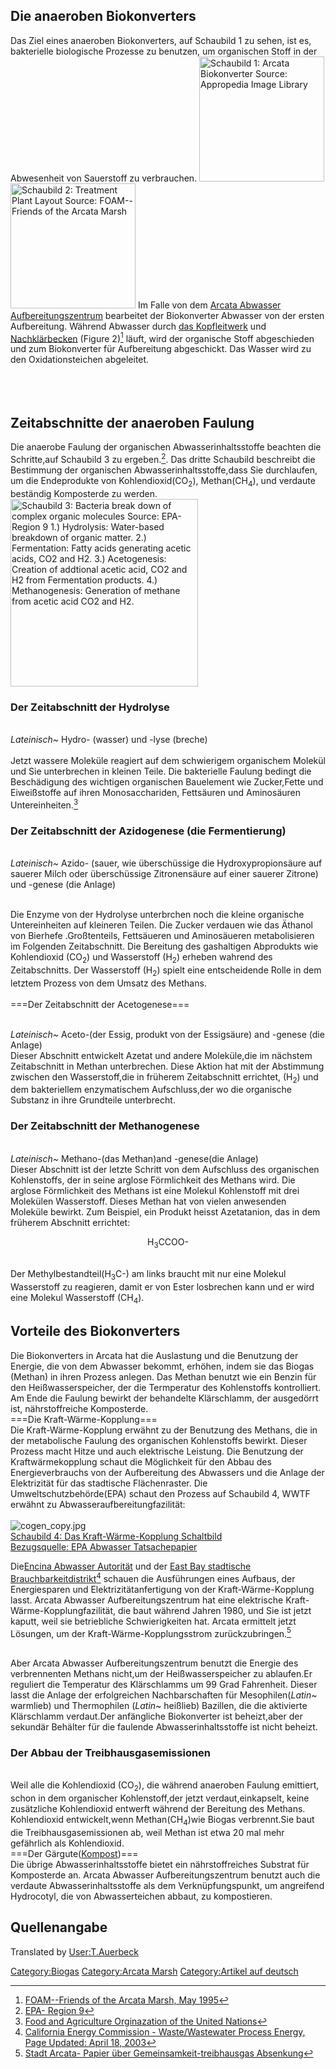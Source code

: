 {{Lang|[[Der Biokonverter der Arcata-Marsch|Deutsch]]-[[Arcata Marsh Digester|English]]}}

{{Trans validate|[[Arcata Marsh Digester]]}}
{{Translation validate - German|[[Arcata Marsh Digester]]}}



{{TOCright}}

== Die anaeroben Biokonverters ==

Das Ziel eines anaeroben Biokonverters, auf Schaubild 1 zu sehen, ist es, bakterielle biologische Prozesse zu benutzen, um organischen Stoff in der Abwesenheit von Sauerstoff zu verbrauchen.
[[Image:Arcata-6678.jpg|thumb|200px|left| Schaubild 1: Arcata Biokonverter<br />Source: Appropedia Image Library]][[Image:Treatment_layout_highlight.GIF|thumb|200px|left|[[Arcata_Marsh_headworks|Schaubild 2: Treatment Plant Layout<br />Source: FOAM--Friends of the Arcata Marsh]]]]
Im Falle von dem [[Arcata Wastewater Treatment Center|Arcata Abwasser Aufbereitungszentrum]] bearbeitet der Biokonverter Abwasser von der ersten Aufbereitung. Während Abwasser durch [[Arcata_Marsh_headworks|das Kopfleitwerk]] und [[Arcata_Marsh_Clarifiers|Nachklärbecken]] (Figure 2)<ref>[http://www.humboldt.edu/~ere_dept/marsh/FOAM.html#top FOAM--Friends of the Arcata Marsh, May 1995]</ref> läuft, wird der organische Stoff abgeschieden und zum Biokonverter für Aufbereitung abgeschickt. Das Wasser wird zu den Oxidationsteichen abgeleitet.<br><br><br><br>

== Zeitabschnitte der anaeroben Faulung ==
Die anaerobe Faulung der organischen Abwasserinhaltsstoffe beachten die Schritte,auf Schaubild 3 zu ergeben.<ref>[http://www.epa.gov EPA- Region 9]</ref>.  Das dritte Schaubild beschreibt die Bestimmung der organischen Abwasserinhaltsstoffe,dass Sie durchlaufen, um die Endeprodukte von Kohlendioxid(CO<sub>2</sub>), Methan(CH<sub>4</sub>), und verdaute beständig Komposterde zu werden.<br>

[[Image:process.jpg|thumb|300px|[http://www.epa.gov/region09/waste/organics/ad/science.html# Schaubild 3: Bacteria break down of complex organic molecules <br />  Source: EPA- Region 9]<br/>1.) Hydrolysis: Water-based breakdown of organic matter. <br/> 2.) Fermentation: Fatty acids generating acetic acids, CO<sub>2</sub> and H<sub>2</sub>.<br/>3.) Acetogenesis: Creation of addtional acetic acid, CO<sub>2</sub> and H<sub>2</sub> from Fermentation products.<br/>4.) Methanogenesis: Generation of methane from acetic acid CO<sub>2</sub> and H<sub>2</sub>.]]
<br />

===Der Zeitabschnitt der Hydrolyse===
<br>''Lateinisch~'' Hydro- (wasser) und -lyse (breche)<br>

<br> Jetzt wassere Moleküle reagiert auf dem schwierigem organischem Molekül und Sie unterbrechen in kleinen Teile. Die bakterielle Faulung bedingt die Beschädigung des wichtigen organischen Bauelement wie Zucker,Fette und Eiweißstoffe auf ihren
Monosacchariden, Fettsäuren und Aminosäuren Untereinheiten.<ref>
[http://www.fao.org/docrep/w7241e/w7241e0f.htm Food and Agriculture Orginazation of the United Nations]
</ref>
<br>

===Der Zeitabschnitt der Azidogenese (die Fermentierung)===
<br />''Lateinisch~'' Azido- (sauer, wie überschüssige die Hydroxypropionsäure auf sauerer Milch oder überschüssige Zitronensäure auf einer sauerer Zitrone) und -genese (die Anlage)

<br />Die Enzyme von der Hydrolyse unterbrchen noch die kleine organische Untereinheiten auf kleineren Teilen.  Die Zucker verdauen wie das Äthanol von Bierhefe .Großtenteils, Fettsäueren und Aminosäueren metabolisieren im Folgenden Zeitabschnitt.  Die Bereitung des gashaltigen Abprodukts wie Kohlendioxid (CO<sub>2</sub>) und Wasserstoff (H<sub>2</sub>) erheben wahrend des Zeitabschnitts.  Der Wasserstoff (H<sub>2</sub>) spielt eine entscheidende Rolle in dem letztem Prozess von dem Umsatz  des Methans.
<br>
<br>
===Der Zeitabschnitt der Acetogenese===

<br />''Lateinisch~'' Aceto-(der Essig, produkt von der Essigsäure) and -genese (die Anlage)<br />Dieser Abschnitt entwickelt Azetat und andere Moleküle,die im nächstem Zeitabschnitt in Methan unterbrechen.  Diese Aktion hat mit der Abstimmung zwischen den Wasserstoff,die in früherem Zeitabschnitt errichtet, (H<sub>2</sub>) und dem bakteriellem enzymatischem Aufschluss,der wo die organische Substanz in ihre Grundteile unterbrecht.

===Der Zeitabschnitt der Methanogenese===

<br />''Lateinisch~'' Methano-(das Methan)and -genese(die Anlage) <br/> Dieser Abschnitt ist der letzte Schritt von dem Aufschluss des organischen Kohlenstoffs, der in seine arglose Förmlichkeit des Methans wird. Die arglose Förmlichkeit des Methans ist eine Molekul Kohlenstoff mit drei Molekülen Wasserstoff. Dieses Methan hat von vielen anwesenden Moleküle bewirkt. Zum Beispiel, ein Produkt heisst Azetatanion, das in dem früherem Abschnitt errichtet:<br /> <center>H<sub>3</sub>CCOO-</center><br z/>Der Methylbestandteil(H<sub>3</sub>C-) am links braucht mit nur eine Molekul Wasserstoff zu reagieren, damit er von Ester losbrechen kann und er wird eine Molekul Wasserstoff (CH<sub>4</sub>).
<br />

== Vorteile des Biokonverters ==
Die Biokonverters in Arcata hat die Auslastung und die Benutzung der Energie, die von dem Abwasser bekommt, erhöhen, indem sie das Biogas (Methan) in ihren Prozess anlegen. Das Methan benutzt wie ein Benzin für den Heißwasserspeicher, der die Termperatur des Kohlenstoffs kontrolliert. Am Ende die Faulung bewirkt der behandelte Klärschlamm, der ausgedörrt ist, nährstoffreiche Komposterde.
<br />
===Die Kraft-Wärme-Kopplung===
<br />Die Kraft-Wärme-Kopplung erwähnt zu der Benutzung des Methans, die in der metabolische Faulung des organischen Kohlenstoffs bewirkt. Dieser Prozess macht Hitze und auch elektrische Leistung. Die Benutzung der Kraftwärmekopplung schaut die Möglichkeit für den Abbau des Energieverbrauchs von der Aufbereitung des Abwassers und die Anlage der Elektrizität für das stadtische Flächenraster. Die Umweltschutzbehörde(EPA) schaut den Prozess auf Schaubild 4, WWTF erwähnt zu Abwasseraufbereitungfazilität:<br /><br />[[Image:cogen copy.jpg]]<br />[http://www.epa.gov/CHP/markets/wastewater_fs.html Schaubild 4: Das Kraft-Wärme-Kopplung Schaltbild <br /> Bezugsquelle: EPA Abwasser Tatsachepapier]

Die[http://www.energy.ca.gov/process/pubs/encina.pdf Encina Abwasser Autorität] und der [http://www.energy.ca.gov/process/pubs/ebmud.pdf East Bay stadtische Brauchbarkeitdistrikt]<ref>[http://www.energy.ca.gov/process/water/wastewater_treatment.html California Energy Commission - Waste/Wastewater Process Energy, Page Updated: April 18, 2003]</ref> schauen die Ausführungen eines Aufbaus, der Energiesparen und Elektrizitätanfertigung von der Kraft-Wärme-Kopplung lasst. Arcata Abwasser Aufbereitungszentrum hat eine elektrische Kraft-Wärme-Kopplungfazilität, die baut während Jahren 1980, und Sie ist jetzt kaputt, weil sie betriebliche Schwierigkeiten hat. Arcata ermittelt jetzt Lösungen, um der Kraft-Wärme-Kopplungsstrom zurückzubringen.<ref>[http://www.cacities.org/resource_files/26348.arcata%20ghg_final.pdf Stadt Arcata- Papier über Gemeinsamkeit-treibhausgas Absenkung]</ref>

<br />Aber Arcata Abwasser Aufbereitungszentrum benutzt die Energie des verbrennenten Methans nicht,um der Heißwasserspeicher zu ablaufen.Er reguliert die Temperatur des Klärschlamms um 99 Grad Fahrenheit. Dieser lasst die Anlage der erfolgreichen Nachbarschaften für Mesophilen(''Latin''~ warmlieb) und Thermophilen (''Latin''~ heißlieb) Bazillen, die die aktivierte Klärschlamm verdaut.Der anfängliche Biokonverter ist beheizt,aber der sekundär Behälter für die faulende Abwasserinhaltsstoffe ist nicht beheizt.


===Der Abbau der Treibhausgasemissionen===
<br />Weil alle die Kohlendioxid (CO<sub>2</sub>), die während anaeroben Faulung emittiert, schon in dem organischer Kohlenstoff,der jetzt verdaut,einkapselt, keine zusätzliche Kohlendioxid entwerft während der Bereitung des Methans.  Kohlendioxid entwickelt,wenn Methan(CH<sub>4</sub>)wie Biogas verbrennt.Sie baut die Treibhausgasemissionen ab, weil Methan ist etwa 20 mal mehr gefährlich als Kohlendioxid.<br />
===Der Gärgute([[Arcata_marsh_compost|Kompost]])===
<br />Die übrige Abwasserinhaltsstoffe bietet ein nährstoffreiches Substrat für Komposterde an. Arcata Abwasser Aufbereitungszentrum benutzt auch die verdaute Abwasserinhaltsstoffe als dem Verknüpfungspunkt, um angreifend Hydrocotyl, die von Abwasserteichen abbaut, zu kompostieren.
<br />

== Quellenangabe ==
<references/>

[[Category:Biogas]]
[[Category:Arcata Marsh]]
[[Category:Artikel auf deutsch]]
Translated by [[User:T.Auerbeck]]